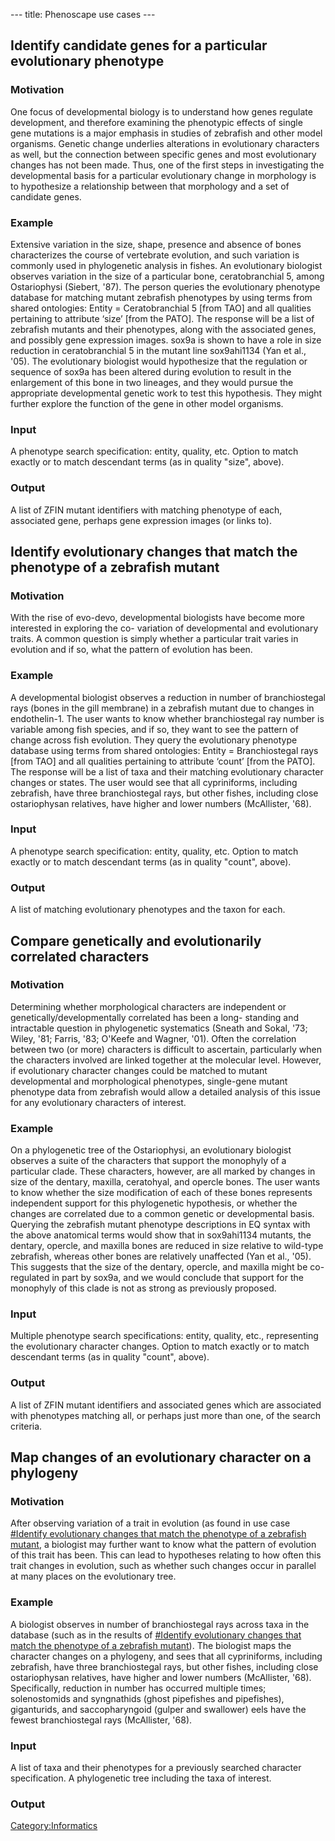 ---
title: Phenoscape use cases
---

==Identify candidate genes for a particular evolutionary phenotype==
===Motivation===
One focus of developmental biology is to understand how genes regulate development, and therefore examining the phenotypic effects of single gene mutations is a major emphasis in studies of zebrafish and other model organisms.  Genetic change underlies alterations in evolutionary characters as well, but the connection between specific genes and most evolutionary changes has not been made.  Thus, one of the first steps in investigating the developmental basis for a particular evolutionary change in morphology is to hypothesize a relationship between that morphology and a set of candidate genes.

===Example===
Extensive variation in the size, shape, presence and absence of bones characterizes the course of vertebrate evolution, and such variation is commonly used in phylogenetic analysis in fishes.  An evolutionary biologist observes variation in the size of a particular bone, ceratobranchial 5,  among Ostariophysi (Siebert, '87). The person queries the evolutionary phenotype database for matching  mutant zebrafish phenotypes by using terms from shared ontologies: Entity = Ceratobranchial 5 [from TAO] and all qualities pertaining to attribute ‘size’ [from the PATO].  The response will be a list of zebrafish mutants and their phenotypes, along with the associated genes, and possibly gene expression  images.  sox9a is shown to have a role in size reduction in ceratobranchial 5 in the mutant line sox9ahi1134  (Yan et al., '05).  The evolutionary biologist would hypothesize that the regulation or sequence of sox9a  has been altered during evolution to result in the enlargement of this bone in two lineages, and they would  pursue the appropriate developmental genetic work to test this hypothesis.  They might further explore the  function of the gene in other model organisms.

===Input===
A phenotype search specification: entity, quality, etc.  Option to match exactly or to match descendant terms (as in quality "size", above).

===Output===
A list of ZFIN mutant identifiers with matching phenotype of each, associated gene, perhaps gene expression images (or links to).

==Identify evolutionary changes that match the phenotype of a zebrafish mutant==
===Motivation===
With the rise of evo-devo, developmental biologists have become more interested in exploring the co-  variation of developmental and evolutionary traits.  A common question is simply whether a particular  trait varies in evolution and if so, what the pattern of evolution has been.

===Example===
A developmental biologist observes a reduction in number of branchiostegal rays (bones in the gill membrane) in a zebrafish mutant due to changes in endothelin-1. The user wants to know whether branchiostegal ray number is variable among fish species, and if so, they want to see the pattern of change across fish evolution. They query the evolutionary phenotype database using terms from shared ontologies: Entity = Branchiostegal rays [from TAO] and all qualities pertaining to attribute ‘count’ [from the PATO]. The response will be a list of taxa and their matching evolutionary character changes or states. The user would see that all cypriniforms, including zebrafish, have three branchiostegal rays, but other fishes, including close ostariophysan relatives, have higher and lower numbers (McAllister, '68).

===Input===
A phenotype search specification: entity, quality, etc. Option to match exactly or to match descendant terms (as in quality "count", above).

===Output===
A list of matching evolutionary phenotypes and the taxon for each.

==Compare genetically and evolutionarily correlated characters==
===Motivation===
Determining whether  morphological characters are independent or genetically/developmentally correlated has been a long-  standing and intractable question in phylogenetic systematics (Sneath and Sokal, '73; Wiley, '81; Farris,  '83; O'Keefe and Wagner, '01).  Often the correlation between two (or more) characters is difficult to  ascertain, particularly when the characters involved are linked together at the molecular level.  However,  if evolutionary character changes could be matched to mutant developmental and morphological  phenotypes, single-gene mutant phenotype data from zebrafish would allow a detailed analysis of this issue for any evolutionary characters of interest.

===Example===
On a phylogenetic tree of the Ostariophysi, an evolutionary biologist observes a suite  of the characters that support the monophyly of a particular clade.  These characters, however, are all  marked by changes in size of the dentary, maxilla, ceratohyal, and opercle bones.  The user wants to know  whether the size modification of each of these bones represents independent support for this phylogenetic  hypothesis, or whether the changes are correlated due to a common genetic or developmental basis.  Querying the zebrafish mutant phenotype descriptions in EQ syntax with the above anatomical terms  would show that in sox9ahi1134 mutants, the dentary, opercle, and maxilla bones are reduced in size  relative to wild-type zebrafish, whereas other bones are relatively unaffected (Yan et al., '05).  This  suggests that the size of the dentary, opercle, and maxilla might be co-regulated in part by sox9a, and we  would conclude that support for the monophyly of this clade is not as strong as previously proposed.

===Input===
Multiple phenotype search specifications: entity, quality, etc., representing the evolutionary character changes. Option to match exactly or to match descendant terms (as in quality "count", above).

===Output===
A list of ZFIN mutant identifiers and associated genes which are associated with phenotypes matching all, or perhaps just more than one, of the search criteria.

==Map changes of an evolutionary character on a phylogeny==
===Motivation===
After observing variation of a trait in evolution (as found in use case [[#Identify evolutionary changes that match the phenotype of a zebrafish mutant]], a biologist may further want to know what the pattern of evolution of this trait has been.  This can lead to hypotheses relating to how often this trait changes in evolution, such as whether such changes occur in parallel at many places on the evolutionary tree.

===Example===
A biologist observes in number of branchiostegal rays across taxa in the database (such as in the results of [[#Identify evolutionary changes that match the phenotype of a zebrafish mutant]]).  The biologist maps the character changes on a phylogeny, and sees that all cypriniforms,  including zebrafish, have three branchiostegal rays, but other fishes, including close ostariophysan  relatives, have higher and lower numbers (McAllister, '68).  Specifically, reduction in number has  occurred multiple times; solenostomids and syngnathids (ghost pipefishes and pipefishes), giganturids,  and saccopharyngoid (gulper and swallower) eels have the fewest branchiostegal rays (McAllister, '68).

===Input===
A list of taxa and their phenotypes for a previously searched character specification.  A phylogenetic tree including the taxa of interest.

===Output===

[[Category:Informatics]]